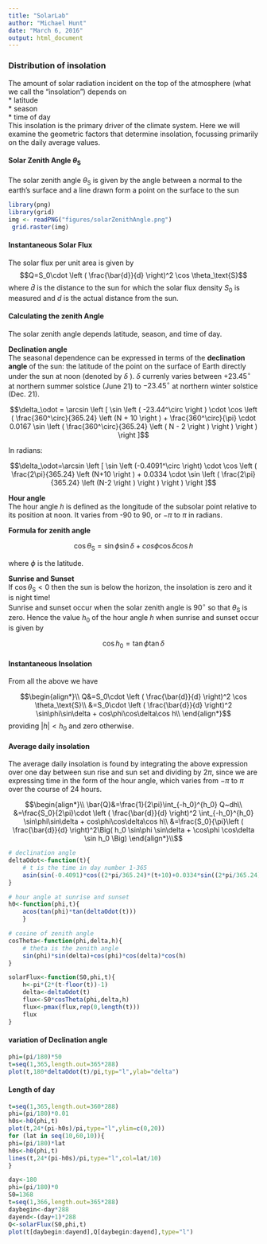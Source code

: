 ```yaml
---
title: "SolarLab"
author: "Michael Hunt"
date: "March 6, 2016"
output: html_document
---
```


### Distribution of insolation
The amount of solar radiation incident on the top of the atmosphere (what we call the "insolation") depends on  
* latitude  
* season  
* time of day  
This insolation is the primary driver of the climate system. Here we will examine the geometric factors that determine insolation, focussing primarily on the daily average values.

#### Solar Zenith Angle $\theta_\text{S}$
The solar zenith angle $\theta_\text{S}$ is given by the angle between a normal to the earth's surface and a line drawn form a point on the surface to the sun

```r
library(png)
library(grid)
img <- readPNG("figures/solarZenithAngle.png")
 grid.raster(img)
```

#### Instantaneous Solar Flux

The solar flux per unit area is given by
$$Q=S_0\cdot \left ( \frac{\bar{d}}{d} \right)^2 \cos \theta_\text{S}$$
where $\bar{d}$ is the distance to the sun for which the solar flux density $S_0$ is measured and $d$ is the actual  distance from the sun.


#### Calculating the zenith Angle

The solar zenith angle depends latitude, season, and time of day.

__Declination angle__  
The seasonal dependence can be expressed in terms of the __declination angle__ of the sun: the latitude of the point on the surface of Earth directly under the sun at noon (denoted by  $\delta$ ).
$\delta$  currenly varies between $+23.45^\circ$ at northern summer solstice (June 21) to $-23.45^\circ$ at northern winter solstice (Dec. 21).

$$\delta_\odot = \arcsin \left [ \sin \left ( -23.44^\circ \right ) \cdot \cos \left ( \frac{360^\circ}{365.24} \left (N + 10 \right ) + \frac{360^\circ}{\pi} \cdot 0.0167 \sin \left ( \frac{360^\circ}{365.24} \left ( N - 2 \right ) \right ) \right ) \right ]$$

In radians:

$$\delta_\odot=\arcsin \left [ \sin \left (-0.4091^\circ \right) \cdot \cos \left ( \frac{2\pi}{365.24} \left (N+10 \right ) + 0.0334 \cdot \sin \left ( \frac{2\pi}{365.24} \left (N-2 \right ) \right ) \right ) \right ]$$


__Hour angle__   
The hour angle  $h$  is defined as the longitude of the subsolar point relative to its position at noon. It varies from -90 to 90, or $-\pi$ to $\pi$ in radians.

__Formula for zenith angle__

$$\cos\theta_\text{S} = \sin\phi\sin\delta + cos\phi\cos\delta\cos h$$

where $\phi$ is the latitude.

__Sunrise and Sunset__  
If $\cos \theta_\text{S}<0$ then the sun is below the horizon, the insolation is zero and it is night time!  
Sunrise and sunset occur when the solar zenith angle is $90^\circ$ so that $\theta_\text{S}$ is zero. Hence the value $h_0$ of the hour angle $h$ when sunrise and sunset occur is given by

$$\cos h_0 = \tan \phi \tan \delta$$

#### Instantaneous Insolation

From all the above we have

$$\begin{align*}\\
Q&=S_0\cdot \left ( \frac{\bar{d}}{d} \right)^2 \cos \theta_\text{S}\\
&=S_0\cdot \left ( \frac{\bar{d}}{d} \right)^2 \sin\phi\sin\delta + cos\phi\cos\delta\cos h\\
\end{align*}$$
providing $|h| < h_0$ and zero otherwise.

#### Average daily insolation
The average daily insolation is found by integrating the above expression over one day between sun rise and sun set and dividing by $2\pi$, since we are expressing time in the form of the hour angle, which varies from $-\pi$ to $\pi$ over the course of 24 hours.

$$\begin{align*}\\
\bar{Q}&=\frac{1}{2\pi}\int_{-h_0}^{h_0} Q~dh\\
&=\frac{S_0}{2\pi}\cdot \left ( \frac{\bar{d}}{d} \right)^2 \int_{-h_0}^{h_0} \sin\phi\sin\delta + cos\phi\cos\delta\cos h\\
&=\frac{S_0}{\pi}\left ( \frac{\bar{d}}{d} \right)^2\Big( h_0 \sin\phi \sin\delta + \cos\phi \cos\delta \sin h_0 \Big)
\end{align*}\\$$
```r
# declination angle
deltaOdot<-function(t){
    # t is the time in day number 1-365
    asin(sin(-0.4091)*cos((2*pi/365.24)*(t+10)+0.0334*sin((2*pi/365.24)*(t-2))))
}

# hour angle at sunrise and sunset
h0<-function(phi,t){
    acos(tan(phi)*tan(deltaOdot(t)))
    }

# cosine of zenith angle   
cosTheta<-function(phi,delta,h){
    # theta is the zenith angle
    sin(phi)*sin(delta)+cos(phi)*cos(delta)*cos(h)
}

solarFlux<-function(S0,phi,t){
    h<-pi*(2*(t-floor(t))-1)
    delta<-deltaOdot(t)
    flux<-S0*cosTheta(phi,delta,h)
    flux<-pmax(flux,rep(0,length(t)))
    flux
}
```

#### variation of Declination angle
```r
phi=(pi/180)*50
t=seq(1,365,length.out=365*288)
plot(t,180*deltaOdot(t)/pi,typ="l",ylab="delta")
```

#### Length of day
```r
t=seq(1,365,length.out=360*288)
phi=(pi/180)*0.01
h0s<-h0(phi,t)
plot(t,24*(pi-h0s)/pi,type="l",ylim=c(0,20))
for (lat in seq(10,60,10)){
phi=(pi/180)*lat 
h0s<-h0(phi,t)
lines(t,24*(pi-h0s)/pi,type="l",col=lat/10)
}
```

```r
day<-180
phi=(pi/180)*0
S0=1368
t=seq(1,366,length.out=365*288)
daybegin<-day*288
dayend<-(day+1)*288
Q<-solarFlux(S0,phi,t)
plot(t[daybegin:dayend],Q[daybegin:dayend],type="l")
```

